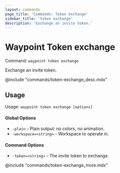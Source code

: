 ```yaml
---
layout: commands
page_title: 'Commands: Token exchange'
sidebar_title: 'token exchange'
description: 'Exchange an invite token.'
---
```


# Waypoint Token exchange

Command: `waypoint token exchange`

Exchange an invite token.

@include "commands/token-exchange_desc.mdx"

## Usage

Usage: `waypoint token exchange [options]`

#### Global Options

- `-plain` - Plain output: no colors, no animation.
- `-workspace=<string>` - Workspace to operate in.

#### Command Options

- `-token=<string>` - The invite token to exchange.

@include "commands/token-exchange_more.mdx"
